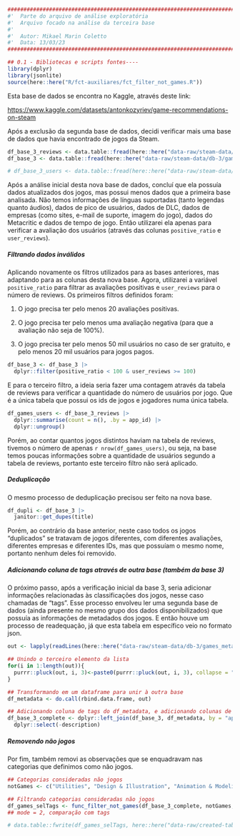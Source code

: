 ```r
########################################################################################## #
#'  Parte do arquivo de análise exploratória
#'  Arquivo focado na análise da terceira base
#' 
#'  Autor: Mikael Marin Coletto
#'  Data: 13/03/23
########################################################################################## #

## 0.1 - Bibliotecas e scripts fontes----
library(dplyr)
library(jsonlite)
source(here::here("R/fct-auxiliares/fct_filter_not_games.R"))
```

Esta base de dados se encontra no Kaggle, através deste link:

<https://www.kaggle.com/datasets/antonkozyriev/game-recommendations-on-steam>

Após a exclusão da segunda base de dados, decidi verificar mais uma base de dados que havia encontrado de jogos da Steam.

```r
df_base_3_reviews <- data.table::fread(here::here("data-raw/steam-data/db-3/recommendations.csv"))
df_base_3 <- data.table::fread(here::here("data-raw/steam-data/db-3/games.csv"))

# df_base_3_users <- data.table::fread(here::here("data-raw/steam-data/db-3/users.csv"))

```

Após a análise inicial desta nova base de dados, concluí que ela possuía dados atualizados dos jogos, mas possui menos dados que a primeira base analisada. Não temos informações de línguas suportadas (tanto legendas quanto áudios), dados de pico de usuários, dados de DLC, dados de empresas (como sites, e-mail de suporte, imagem do jogo), dados do Metacritic e dados de tempo de jogo. Então utilizarei ela apenas para verificar a avaliação dos usuários (através das colunas `positive_ratio` e `user_reviews`).

##### Filtrando dados inválidos

Aplicando novamente os filtros utilizados para as bases anteriores, mas adaptando para as colunas desta nova base. Agora, utilizarei a variável `positive_ratio` para filtrar as avaliações positivas e `user_reviews` para o número de reviews. Os primeiros filtros definidos foram:

1.  O jogo precisa ter pelo menos 20 avaliações positivas.

2.  O jogo precisa ter pelo menos uma avaliação negativa (para que a avaliação não seja de 100%).

3.  O jogo precisa ter pelo menos 50 mil usuários no caso de ser gratuito, e pelo menos 20 mil usuários para jogos pagos.

```r
df_base_3 <- df_base_3 |> 
  dplyr::filter(positive_ratio < 100 & user_reviews >= 100)
```

E para o terceiro filtro, a ideia seria fazer uma contagem através da tabela de reviews para verificar a quantidade do número de usuários por jogo. Que é a única tabela que possui os ids de jogos e jogadores numa única tabela.

```r
df_games_users <- df_base_3_reviews |> 
  dplyr::summarise(count = n(), .by = app_id) |> 
  dplyr::ungroup()
```

Porém, ao contar quantos jogos distintos haviam na tabela de reviews, tivemos o número de apenas `r nrow(df_games_users)`, ou seja, na base temos poucas informações sobre a quantidade de usuários segundo a tabela de reviews, portanto este terceiro filtro não será aplicado.

##### Deduplicação

O mesmo processo de deduplicação precisou ser feito na nova base.

```r
df_dupli <- df_base_3 |> 
  janitor::get_dupes(title)
```

Porém, ao contrário da base anterior, neste caso todos os jogos "duplicados" se tratavam de jogos diferentes, com diferentes avaliações, diferentes empresas e diferentes IDs, mas que possuíam o mesmo nome, portanto nenhum deles foi removido.

##### Adicionando coluna de tags através de outra base (também da base 3)

O próximo passo, após a verificação inicial da base 3, seria adicionar informações relacionadas às classificações dos jogos, nesse caso chamadas de "tags". Esse processo envolveu ler uma segunda base de dados (ainda presente no mesmo grupo dos dados disponibilizados) que possuía as informações de metadados dos jogos. E então houve um processo de readequação, já que esta tabela em específico veio no formato json.

```r
out <- lapply(readLines(here::here("data-raw/steam-data/db-3/games_metadata.json")), fromJSON)

## Unindo o terceiro elemento da lista
for(i in 1:length(out)){
  purrr::pluck(out, i, 3)<-paste0(purrr::pluck(out, i, 3), collapse = ",")
}

## Transformando em um dataframe para unir à outra base
df_metadata <- do.call(rbind.data.frame, out)

## Adicionando coluna de tags do df_metadata, e adicionando colunas de categoria, genero e tags extra do df anterior
df_base_3_complete <- dplyr::left_join(df_base_3, df_metadata, by = "app_id") |> 
  dplyr::select(-description)
```

##### Removendo não jogos

Por fim, também removi as observações que se enquadravam nas categorias que definimos como não jogos.

```r
## Categorias consideradas não jogos
notGames <- c("Utilities", "Design & Illustration", "Animation & Modeling", "Game Development", "Photo Editing", "Audio Production", "Video Production", "Accounting", "Movie", "Documentary", "Episodic", "Short", "Tutorial", "360 Video")

## Filtrando categorias consideradas não jogos
df_games_selTags <- func_filter_not_games(df_base_3_complete, notGames, mode = 2)
## mode = 2, comparação com tags

# data.table::fwrite(df_games_selTags, here::here("data-raw/created-tables/db-games-3.csv"))
```
